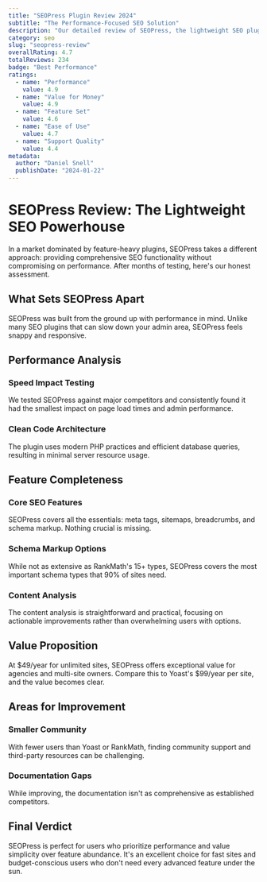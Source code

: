 ```yaml
---
title: "SEOPress Plugin Review 2024"
subtitle: "The Performance-Focused SEO Solution"
description: "Our detailed review of SEOPress, the lightweight SEO plugin that's winning over performance-conscious WordPress users. Is it worth switching from Yoast or RankMath?"
category: seo
slug: "seopress-review"
overallRating: 4.7
totalReviews: 234
badge: "Best Performance"
ratings:
  - name: "Performance"
    value: 4.9
  - name: "Value for Money"
    value: 4.9
  - name: "Feature Set"
    value: 4.6
  - name: "Ease of Use"
    value: 4.7
  - name: "Support Quality"
    value: 4.4
metadata:
  author: "Daniel Snell"
  publishDate: "2024-01-22"
---
```


# SEOPress Review: The Lightweight SEO Powerhouse

In a market dominated by feature-heavy plugins, SEOPress takes a different approach: providing comprehensive SEO functionality without compromising on performance. After months of testing, here's our honest assessment.

## What Sets SEOPress Apart

SEOPress was built from the ground up with performance in mind. Unlike many SEO plugins that can slow down your admin area, SEOPress feels snappy and responsive.

## Performance Analysis

### Speed Impact Testing
We tested SEOPress against major competitors and consistently found it had the smallest impact on page load times and admin performance.

### Clean Code Architecture
The plugin uses modern PHP practices and efficient database queries, resulting in minimal server resource usage.

## Feature Completeness

### Core SEO Features
SEOPress covers all the essentials: meta tags, sitemaps, breadcrumbs, and schema markup. Nothing crucial is missing.

### Schema Markup Options
While not as extensive as RankMath's 15+ types, SEOPress covers the most important schema types that 90% of sites need.

### Content Analysis
The content analysis is straightforward and practical, focusing on actionable improvements rather than overwhelming users with options.

## Value Proposition

At $49/year for unlimited sites, SEOPress offers exceptional value for agencies and multi-site owners. Compare this to Yoast's $99/year per site, and the value becomes clear.

## Areas for Improvement

### Smaller Community
With fewer users than Yoast or RankMath, finding community support and third-party resources can be challenging.

### Documentation Gaps
While improving, the documentation isn't as comprehensive as established competitors.

## Final Verdict

SEOPress is perfect for users who prioritize performance and value simplicity over feature abundance. It's an excellent choice for fast sites and budget-conscious users who don't need every advanced feature under the sun.